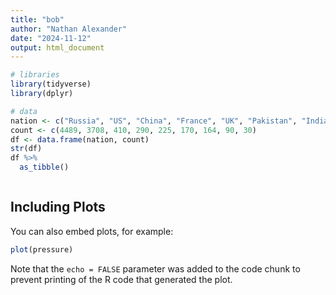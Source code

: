 ```yaml
---
title: "bob"
author: "Nathan Alexander"
date: "2024-11-12"
output: html_document
---
```


```r
# libraries
library(tidyverse)
library(dplyr)

# data 
nation <- c("Russia", "US", "China", "France", "UK", "Pakistan", "India", "Israel", "North Korea")
count <- c(4489, 3708, 410, 290, 225, 170, 164, 90, 30)
df <- data.frame(nation, count)
str(df)
df %>% 
  as_tibble()
```

```r

```

## Including Plots

You can also embed plots, for example:

```r
plot(pressure)
```

Note that the `echo = FALSE` parameter was added to the code chunk to prevent printing of the R code that generated the plot.
